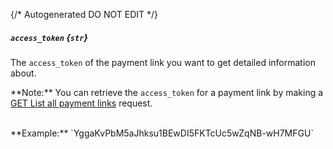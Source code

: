 {/* Autogenerated DO NOT EDIT  */}
##### `access_token` *{`str`}*
The `access_token` of the payment link you want to get detailed information about. 


\*\*Note:\*\* You can retrieve the `access_token` for a payment link by making a [GET List all payment links](https://developers.belvo.com/reference/listpaymentlinks) request.

<br/>
**Example:** `YggaKvPbM5aJhksu1BEwDI5FKTcUc5wZqNB-wH7MFGU`

